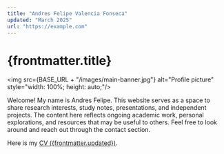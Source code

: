 ```yaml
---
title: "Andres Felipe Valencia Fonseca"
updated: "March 2025"
url: "https://example.com"
---
```


# {frontmatter.title}


<img src={BASE_URL + "/images/main-banner.jpg"} alt="Profile picture" style="width: 100%; height: auto;"/>

Welcome! My name is Andres Felipe. This website serves as a space to share research interests, study notes, presentations, and independent projects. The content here reflects ongoing academic work, personal explorations, and resources that may be useful to others. Feel free to look around and reach out through the contact section.

Here is my <a href={frontmatter.url} target="_blank">CV ({frontmatter.updated})</a>.
